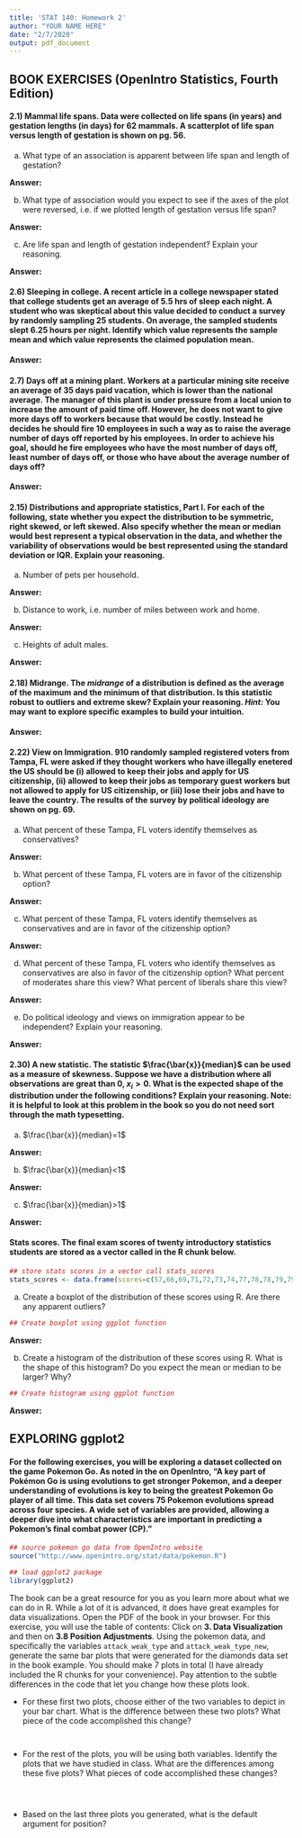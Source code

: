 ---
title: 'STAT 140: Homework 2'
author: "YOUR NAME HERE"
date: "2/7/2020"
output: pdf_document
---

## BOOK EXERCISES (OpenIntro Statistics, Fourth Edition)

#### 2.1) **Mammal life spans.** Data were collected on life spans (in years) and gestation lengths (in days) for 62 mammals. A scatterplot of life span versus length of gestation is shown on pg. 56.

  (a) What type of an association is apparent between life span and length of gestation?

  **Answer:**

  (b) What type of association would you expect to see if the axes of the plot were reversed, i.e. if we plotted length of gestation versus life span?

  **Answer:**

  (c) Are life span and length of gestation independent? Explain your reasoning.

  **Answer:**

#### 2.6) **Sleeping in college.** A recent article in a college newspaper stated that college students get an average of 5.5 hrs of sleep each night. A student who was skeptical about this value decided to conduct a survey by randomly sampling 25 students. On average, the sampled students slept 6.25 hours per night. Identify which value represents the sample mean and which value represents the claimed population mean.

**Answer:**

#### 2.7) **Days off at a mining plant.** Workers at a particular mining site receive an average of 35 days paid vacation, which is lower than the national average. The manager of this plant is under pressure from a local union to increase the amount of paid time off. However, he does not want to give more days off to workers because that would be costly. Instead he decides he should fire 10 employees in such a way as to raise the average number of days off reported by his employees. In order to achieve his goal, should he fire employees who have the most number of days off, least number of days off, or those who have about the average number of days off? 

**Answer:**

#### 2.15) **Distributions and appropriate statistics, Part I.** For each of the following, state whether you expect the distribution to be symmetric, right skewed, or left skewed. Also specify whether the mean or median would best represent a typical observation in the data, and whether the variability of observations would be best represented using the standard deviation or IQR. Explain your reasoning.


  (a) Number of pets per household.

  **Answer:**

  (b) Distance to work, i.e. number of miles between work and home.

  **Answer:**

  (c) Heights of adult males.

  **Answer:**


#### 2.18) **Midrange.** The *midrange* of a distribution is defined as the average of the maximum and the minimum of that distribution. Is this statistic robust to outliers and extreme skew? Explain your reasoning. *Hint:* You may want to explore specific examples to build your intuition.

**Answer:**

#### 2.22) **View on Immigration.** 910 randomly sampled registered voters from Tampa, FL were asked if they thought workers who have illegally enetered the US should be (i) allowed to keep their jobs and apply for US citizenship, (ii) allowed to keep their jobs as temporary guest workers but not allowed to apply for US citizenship, or (iii) lose their jobs and have to leave the country. The results of the survey by political ideology are shown on pg. 69.

  (a) What percent of these Tampa, FL voters identify themselves as conservatives?

  **Answer:**

  (b) What percent of these Tampa, FL voters are in favor of the citizenship option?

  **Answer:**

  (c) What percent of these Tampa, FL voters identify themselves as conservatives and are in favor of the citizenship option?

  **Answer:**

  (d) What percent of these Tampa, FL voters who identify themselves as conservatives are also in favor of the citizenship option? What percent of moderates share this view? What percent of liberals share this view?

  **Answer:**

  (e) Do political ideology and views on immigration appear to be independent? Explain your reasoning.

  **Answer:**


#### 2.30) **A new statistic.** The statistic $\frac{\bar{x}}{median}$ can be used as a measure of skewness. Suppose we have a distribution where all observations are great than 0, $x_i > 0$. What is the expected shape of the distribution under the following conditions? Explain your reasoning. Note: it is helpful to look at this problem in the book so you do not need sort through the math typesetting.


  (a) $\frac{\bar{x}}{median}=1$
  
  **Answer:**
  
  (b) $\frac{\bar{x}}{median}<1$

  **Answer:**

  (c) $\frac{\bar{x}}{median}>1$
  
  **Answer:**


#### **Stats scores.** The final exam scores of twenty introductory statistics students are stored as a vector called \texttt{stats\_scores} in the R chunk below. 

```{r stats scores, tidy=TRUE}
## store stats scores in a vector call stats_scores
stats_scores <- data.frame(scores=c(57,66,69,71,72,73,74,77,78,78,79,79,81,81,82,83,83,88,89,94))

```

  (a) Create a boxplot of the distribution of these scores using R. Are there any apparent outliers?
  
```{r stats scores boxplot, tidy=TRUE}
## Create boxplot using ggplot function
```
  
  **Answer:**

  (b) Create a histogram of the distribution of these scores using R. What is the shape of this histogram? Do you expect the mean or median to be larger? Why?
  
```{r stats scores histogram, tidy=TRUE}
## Create histogram using ggplot function

```
  
  **Answer:**


## EXPLORING ggplot2

#### For the following exercises, you will be exploring a dataset collected on the game Pokemon Go. As noted in the \href{https://www.openintro.org/stat/data/?data=pokemon}{dataset description} on OpenIntro, "A key part of Pokémon Go is using evolutions to get stronger Pokemon, and a deeper understanding of evolutions is key to being the greatest Pokemon Go player of all time. This data set covers 75 Pokemon evolutions spread across four species. A wide set of variables are provided, allowing a deeper dive into what characteristics are important in predicting a Pokemon's final combat power (CP)." 

```{r pokemon go setup, message=FALSE}
## source pokemon go data from OpenIntro website
source("http://www.openintro.org/stat/data/pokemon.R")

## load ggplot2 package
library(ggplot2)

```

The book \href{"https://r4ds.had.co.nz/"}{R for Data Science} can be a great resource for you as you learn more about what we can do in R. While a lot of it is advanced, it does have great examples for data visualizations. Open the PDF of the book in your browser. For this exercise, you will use the table of contents: Click on **3. Data Visualization** and then on **3.8 Position Adjustments**. Using the pokemon data, and specifically the variables `attack_weak_type` and `attack_weak_type_new`, generate the same bar plots that were generated for the diamonds data set in the book example. You should make 7 plots in total (I have already included the R chunks for your convenience). Pay attention to the subtle differences in the code that let you change how these plots look.

- For these first two plots, choose either of the two variables to depict in your bar chart. What is the difference between these two plots? What piece of the code accomplished this change?

```{r bar chart color outline, fig.cap="R Exercise Plot 1", out.width = '50%', fig.align='center', tidy=TRUE}

```

```{r bar chart color fill, fig.cap="R Exercise Plot 2", out.width = '50%', fig.align='center', tidy=TRUE}

```

- For the rest of the plots, you will be using both variables. Identify the plots that we have studied in class. What are the differences among these five plots? What pieces of code accomplished these changes?

```{r stacked bar chart, fig.cap="R Exercise Plot 3", out.width = '50%', fig.align='center', tidy=TRUE}

```

```{r stacked bar chart translucent, fig.cap="R Exercise Plot 4", out.width = '50%', fig.align='center', tidy=TRUE}

```

```{r stacked bar chart no fill, fig.cap="R Exercise Plot 5", out.width = '50%', fig.align='center', tidy=TRUE}

```

- Based on the last three plots you generated, what is the default argument for position?

```{r standardized stacked bar chart, fig.cap="R Exercise Plot 6", out.width = '50%', fig.align='center', tidy=TRUE}

```

```{r side-by-side bar chart, fig.cap="R Exercise Plot 7", out.width = '50%', fig.align='center', tidy=TRUE}

```